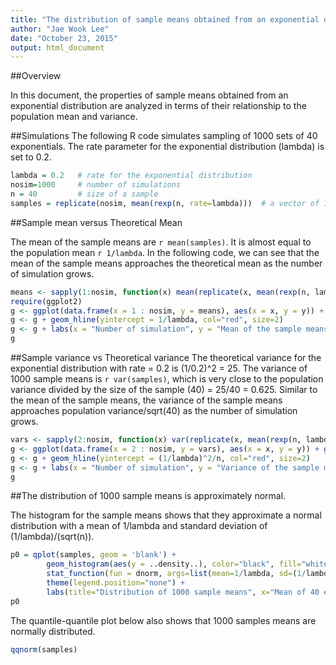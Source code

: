 ```yaml
---
title: "The distribution of sample means obtained from an exponential distribution"
author: "Jae Wook Lee"
date: "October 23, 2015"
output: html_document
---
```


##Overview

In this document, the properties of sample means  obtained from an exponential distribution are analyzed in terms of their relationship to the population mean and variance.

##Simulations
The following R code simulates sampling of 1000 sets of 40 exponentials. The rate parameter for the exponential distribution (lambda) is set to 0.2.  

```r
lambda = 0.2   # rate for the exponential distribution
nosim=1000     # number of simulations
n = 40         # size of a sample
samples = replicate(nosim, mean(rexp(n, rate=lambda)))  # a vector of 1000 sample means
```

##Sample mean versus Theoretical Mean

The mean of the sample means are `r mean(samples)`. It is almost equal to the population mean `r 1/lambda`.
In the following code, we can see that the mean of the sample means approaches the theoretical mean as the number of simulation grows.

```r
means <- sapply(1:nosim, function(x) mean(replicate(x, mean(rexp(n, lambda)))))
require(ggplot2)
g <- ggplot(data.frame(x = 1 : nosim, y = means), aes(x = x, y = y)) + geom_line(size=1.5)
g <- g + geom_hline(yintercept = 1/lambda, col="red", size=2)
g <- g + labs(x = "Number of simulation", y = "Mean of the sample means")
g
```

##Sample variance vs Theoretical variance
The theoretical variance for the exponential distribution with rate = 0.2 is (1/0.2)^2 = 25. The variance of 1000 sample means is `r var(samples)`, which is very close to the population variance divided by the size of the sample (40) = 25/40 = 0.625. Similar to the mean of the sample means, the variance of the sample means approaches population variance/sqrt(40) as the number of simulation grows.
```r
vars <- sapply(2:nosim, function(x) var(replicate(x, mean(rexp(n, lambda)))))
g <- ggplot(data.frame(x = 2 : nosim, y = vars), aes(x = x, y = y)) + geom_line(size=1.5)
g <- g + geom_hline(yintercept = (1/lambda)^2/n, col="red", size=2)
g <- g + labs(x = "Number of simulation", y = "Variance of the sample means")
g
```


##The distribution of 1000 sample means is approximately normal.

The histogram for the sample means shows that they approximate a normal distribution with a mean of 1/lambda and standard deviation of (1/lambda)/(sqrt(n)).

```r

p0 = qplot(samples, geom = 'blank') + 
        geom_histogram(aes(y = ..density..), color="black", fill="white") +
        stat_function(fun = dnorm, args=list(mean=1/lambda, sd=(1/lambda)/sqrt(n)), geom="line")+    
        theme(legend.position="none") +
        labs(title="Distribution of 1000 sample means", x="Mean of 40 exponentials", y="Density")
p0
```
  
  
   The quantile-quantile plot below also shows that 1000 samples means are normally distributed.
```r
qqnorm(samples)
```